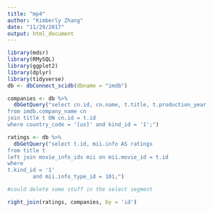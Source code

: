 ```yaml
---
title: "mp4"
author: "Kimberly Zhang"
date: "11/29/2017"
output: html_document
---
```


```r
library(mdsr)
library(RMySQL)
library(ggplot2)
library(dplyr)
library(tidyverse)
db <- dbConnect_scidb(dbname = "imdb")
```


```r
companies <- db %>%
  dbGetQuery("select cn.id, cn.name, t.title, t.production_year
from imdb.company_name cn
join title t ON cn.id = t.id
where country_code = '[us]' and kind_id = '1';")
```

```r
ratings <- db %>%
  dbGetQuery("select t.id, mii.info AS ratings
from title t
left join movie_info_idx mii on mii.movie_id = t.id 
where 
t.kind_id = '1' 
		and mii.info_type_id = 101;")

#could delete some stuff in the select segment
```

```r
right_join(ratings, companies, by = 'id')
```
